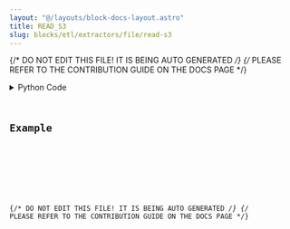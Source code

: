 ```yaml
---
layout: "@/layouts/block-docs-layout.astro"
title: READ_S3
slug: blocks/etl/extractors/file/read-s3
---
```


{/* DO NOT EDIT THIS FILE! IT IS BEING AUTO GENERATED */}
{/* PLEASE REFER TO THE CONTRIBUTION GUIDE ON THE DOCS PAGE */}


<PythonDocsDisplay docstring={docstring} />
<details>
<summary>Python Code</summary>



<Code code={pythonCode} lang="py" wrap theme="dracula" />

[Find this Flojoy Block on GitHub](https://github.com/flojoy-ai/blocks/blob/main/blocks/ETL/EXTRACTORS/FILE/READ_S3/READ_S3.py)

</details>

## Example


<GetHelpWidget />


<AppDisplay app={app} blockName="READ_S3" client:visible />


<Example />

{/* DO NOT EDIT THIS FILE! IT IS BEING AUTO GENERATED */}
{/* PLEASE REFER TO THE CONTRIBUTION GUIDE ON THE DOCS PAGE */}
